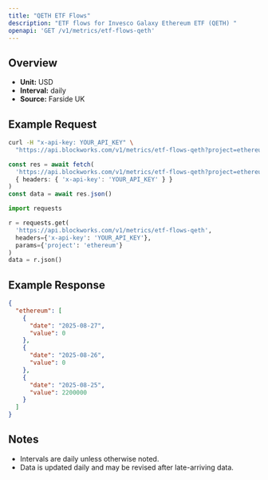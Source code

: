 ```yaml
---
title: "QETH ETF Flows"
description: "ETF flows for Invesco Galaxy Ethereum ETF (QETH) "
openapi: 'GET /v1/metrics/etf-flows-qeth'
---
```


## Overview

- **Unit:** USD
- **Interval:** daily
- **Source:** Farside UK

## Example Request

<CodeGroup>

```bash cURL
curl -H "x-api-key: YOUR_API_KEY" \
  "https://api.blockworks.com/v1/metrics/etf-flows-qeth?project=ethereum"
```

```typescript TypeScript
const res = await fetch(
  'https://api.blockworks.com/v1/metrics/etf-flows-qeth?project=ethereum',
  { headers: { 'x-api-key': 'YOUR_API_KEY' } }
)
const data = await res.json()
```

```python Python
import requests

r = requests.get(
  'https://api.blockworks.com/v1/metrics/etf-flows-qeth',
  headers={'x-api-key': 'YOUR_API_KEY'},
  params={'project': 'ethereum'}
)
data = r.json()
```

</CodeGroup>

## Example Response

```json
{
  "ethereum": [
    {
      "date": "2025-08-27",
      "value": 0
    },
    {
      "date": "2025-08-26",
      "value": 0
    },
    {
      "date": "2025-08-25",
      "value": 2200000
    }
  ]
}
```

## Notes
- Intervals are daily unless otherwise noted.
- Data is updated daily and may be revised after late-arriving data.
